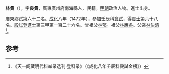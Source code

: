 '''林貴'''（{{bd|1434年||？}}），字'''良貴'''，廣東廣州府南海縣人，民籍。[[明朝|明朝]]政治人物。進士出身。

廣東鄉試第六十二名。[[成化|成化]]八年（1472年），參加壬辰科[[會試|會試]]，得[[貢士|貢士]]第六十八名。[[殿試|殿試]]登[[進士|進士]]第三甲第一百二十六名。曾祖父[[林郁|林郁]]。祖父[[林應冬|林應冬]]。父亲[[林伯清|林伯清]]<ref>《天一阁藏明代科举录选刊·登科录》（《成化八年壬辰科殿試金榜》）</ref>。

==参考==
{{reflist}}
{{明朝人物小作品}}
{{成化八年壬辰科殿試金榜}}